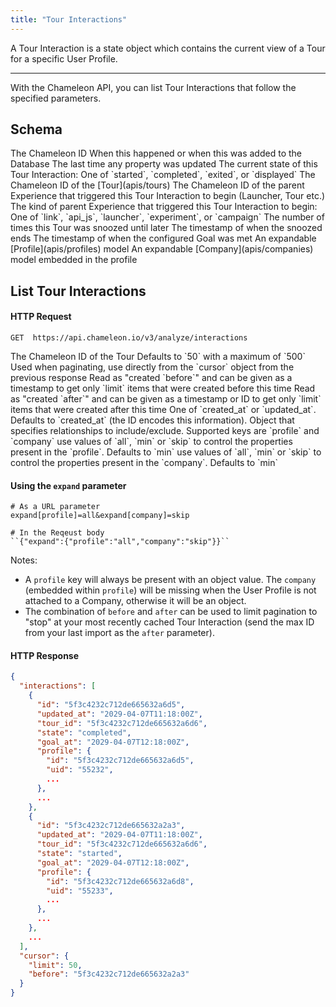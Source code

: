 ```yaml
---
title: "Tour Interactions"
---
```


A Tour Interaction is a state object which contains the current view of a Tour for a specific User Profile.

------



With the Chameleon API, you can list Tour Interactions that follow the specified parameters.

## Schema

<ParamField path="id" type="ID">
The Chameleon ID
</ParamField>

<ParamField path="created_at" type="timestamp">
When this happened or when this was added to the Database
</ParamField>

<ParamField path="updated_at" type="timestamp">
The last time any property was updated
</ParamField>

<ParamField path="state" type="string">
The current state of this Tour Interaction: One of `started`, `completed`, `exited`, or `displayed`
</ParamField>

<ParamField path="tour_id" type="ID">
The Chameleon ID of the [Tour](apis/tours)
</ParamField>

<ParamField path="group_id" type="ID">
The Chameleon ID of the parent Experience that triggered this Tour Interaction to begin (Launcher, Tour etc.)
</ParamField>

<ParamField path="group_kind" type="string">
The kind of parent Experience that triggered this Tour Interaction to begin: One of `link`, `api_js`, `launcher`, `experiment`, or `campaign`
</ParamField>

<ParamField path="defer_count" type="number">
The number of times this Tour was snoozed until later
</ParamField>

<ParamField path="defer_until" type="none">
The timestamp of when the snoozed ends
</ParamField>

<ParamField path="goal_at" type="timestamp">
The timestamp of when the configured Goal was met
</ParamField>

<ParamField path="profile" type="object">
An expandable [Profile](apis/profiles) model
</ParamField>

<ParamField path="profile.company" type="none">
An expandable [Company](apis/companies) model embedded in the profile
</ParamField>

## List Tour Interactions

#### HTTP Request

```
GET  https://api.chameleon.io/v3/analyze/interactions
```

<ParamField path="id" type="required">
The Chameleon ID of the Tour
</ParamField>

<ParamField path="limit" type="optional">
Defaults to `50` with a maximum of `500`
</ParamField>

<ParamField path="before" type="optional">
Used when paginating, use directly from the `cursor` object from the previous response
</ParamField>

<ParamField path="before" type="optional">
Read as "created `before`" and can be given as a timestamp to get only `limit` items that were created before this time
</ParamField>

<ParamField path="after" type="optional">
Read as "created `after`" and can be given as a timestamp or ID to get only `limit` items that were created after this time
</ParamField>

<ParamField path="order" type="optional">
One of `created_at` or `updated_at`. Defaults to `created_at` (the ID encodes this information).
</ParamField>

<ParamField path="expand" type="optional">
Object that specifies relationships to include/exclude. Supported keys are `profile` and `company`
</ParamField>

<ParamField path="expand.profile" type="optional">
use values of `all`, `min` or `skip` to control the properties present in the `profile`. Defaults to `min`
</ParamField>

<ParamField path="expand.company" type="optional">
use values of `all`, `min` or `skip` to control the properties present in the `company`. Defaults to `min`
</ParamField>

#### Using the `expand` parameter

```
# As a URL parameter
expand[profile]=all&expand[company]=skip

# In the Reqeust body
``{"expand":{"profile":"all","company":"skip"}}``
```

Notes:
- A `profile` key will always be present with an object value. The `company` (embedded within `profile`) will be missing when the User Profile is not attached to a Company, otherwise it will be an object.
- The combination of `before` and `after` can be used to limit pagination to "stop" at your most recently cached Tour Interaction (send the max ID from your last import as the `after` parameter).


#### HTTP Response

```json
{
  "interactions": [
    {
      "id": "5f3c4232c712de665632a6d5",
      "updated_at": "2029-04-07T11:18:00Z",
      "tour_id": "5f3c4232c712de665632a6d6",
      "state": "completed",
      "goal_at": "2029-04-07T12:18:00Z",
      "profile": {
        "id": "5f3c4232c712de665632a6d5",
        "uid": "55232",
        ...
      },
      ...
    },
    {
      "id": "5f3c4232c712de665632a2a3",
      "updated_at": "2029-04-07T11:18:00Z",
      "tour_id": "5f3c4232c712de665632a6d6",
      "state": "started",
      "goal_at": "2029-04-07T12:18:00Z",
      "profile": {
        "id": "5f3c4232c712de665632a6d8",
        "uid": "55233",
        ...
      },
      ...
    },
    ...
  ],
  "cursor": {
    "limit": 50,
    "before": "5f3c4232c712de665632a2a3"
  }
}
```